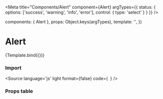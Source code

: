 

<Meta 
  title="Components/Alert" 
  component={Alert}
  argTypes={{
    status: {
      options: ['success', 'warning', 'info', 'error'],
      control: { type: 'select' }
    }
  }}
/>

  components: { Alert },
  props:      Object.keys(argTypes),
  template:   '<Alert v-bind="$props" />',
})

# Alert


<Canvas>
  <Story
    name="Default"
    args={{
      message: 'Hello world',
      status: 'success',
    }}>
    {Template.bind({})}
  </Story>
</Canvas>

### Import

<Source
  language='js'
  light
  format={false}
  code={`
  `}
/>

### Props table

<ArgsTable of={Alert} />

